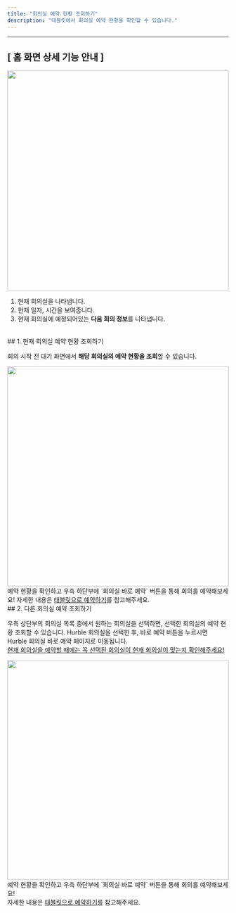 ```yaml
---
title: "회의실 예약 현황 조회하기"
description: "태블릿에서 회의실 예약 현황을 확인할 수 있습니다."
---
```


---

## [ 홈 화면 상세 기능 안내 ]
<Frame>
  <img src="/images/tablet/show/img3.png" width="100%" height="500" />
</Frame>

1. 현재 회의실을 나타냅니다.
2. 현재 일자, 시간을 보여줍니다.
3. 현재 회의실에 예정되어있는 <strong>다음 회의 정보</strong>를 나타냅니다.
 
<br />
## 1. 현재 회의실 예약 현황 조회하기

회의 시작 전 대기 화면에서 <strong>해당 회의실의 예약 현황을 조회</strong>할 수 있습니다. 
<Frame>
  <img src="/images/tablet/show/img1.png" width="100%" height="500" />
</Frame>
<br />
<Info>
  예약 현황을 확인하고 우측 하단부에 `회의실 바로 예약` 버튼을 통해 회의를 예약해보세요! 자세한 내용은 <a href="https://mile.mintlify.app/tablet/book/tablet">태블릿으로 예약하기</a>를 참고해주세요.
</Info>

<br />
## 2. 다른 회의실 예약 조회하기

우측 상단부의 회의실 목록 중에서 원하는 회의실을 선택하면, 선택한 회의실의 예약 현황 조회할 수 있습니다.
<Warning>
  Hurble 회의실을 선택한 후, 바로 예약 버튼을 누르시면 Hurble 회의실 바로 예약 페이지로 이동됩니다. <br />
  <u>현재 회의실을 예약할 때에는 꼭 선택된 회의실이 현재 회의실이 맞는지 확인해주세요!</u>
</Warning>
<Frame>
  <img src="/images/tablet/show/img2.png" width="100%" height="500" />
</Frame>
<br />
<Info>
  예약 현황을 확인하고 우측 하단부에 `회의실 바로 예약` 버튼을 통해 회의를 예약해보세요!<br />자세한 내용은 <a href="https://mile.mintlify.app/tablet/book/tablet">태블릿으로 예약하기</a>를 참고해주세요.
</Info>

<br />